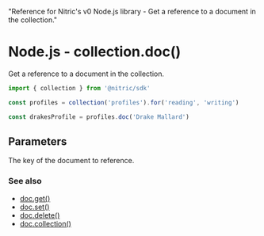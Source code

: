   "Reference for Nitric's v0 Node.js library - Get a reference to a document in the collection."

# Node.js - collection.doc()

Get a reference to a document in the collection.

```javascript
import { collection } from '@nitric/sdk'

const profiles = collection('profiles').for('reading', 'writing')

const drakesProfile = profiles.doc('Drake Mallard')
```

## Parameters

<Properties>
  <Property name="key" required type="string">
    The key of the document to reference.
  </Property>
</Properties>

### See also

- [doc.get()](./collection-doc-get)
- [doc.set()](./collection-doc-set)
- [doc.delete()](./collection-doc-delete)
- [doc.collection()](./collection-doc-collection)
